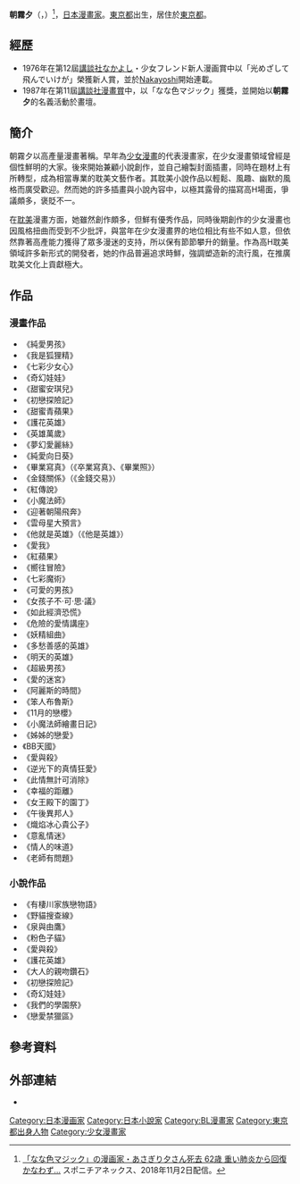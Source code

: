 {{Infobox 漫畫家
| 姓名               = 朝霧夕
| 職業               = [[小說家|小說家]]、[[漫畫家|漫畫家]]
| 圖像               = 
| 圖像大小           = 
| 圖像說明           = 
| 本名               = 高野夕里子
| 日語原文           = 朝霧 夕（あさぎり 夕）
| 英文名             = 
| 假名               = あさぎり ゆう
| 羅馬字             = Asagiri Yū
| 國籍               = {{JPN}}
| 出生日期           = {{birth date|1957|7|21}}
| 出生地點           = {{JPN}}[[東京都|東京都]]
| 逝世日期           = {{death date and age|2018|10|27|1957|7|21}}
| 活躍時期           = 1976年 - 2018年 
| 類型               = 少女漫畫<br />BL漫畫<br />BL小說
| 出道作品           = 
| 代表作品           = 《[[逆光下的真情狂愛|逆光下的真情狂愛]]》
| 獎項               = 
| 簽名               = 
| 官方網站           = {{URL|http://www.asagiriyu.to/}}
| 附註               = 
}}

'''朝霧夕'''（{{lang-ja|あさぎり 夕（朝霧 夕）}}，{{bd|1957年|7月21日|2018年|10月27日|catIdx=Asagiri Yu}}）<ref>[https://www.sponichi.co.jp/entertainment/news/2018/11/02/kiji/20181102s00041000289000c.html 「なな色マジック」の漫画家・あさぎり夕さん死去 62歳 重い肺炎から回復かなわず… ] {{Wayback|url=https://www.sponichi.co.jp/entertainment/news/2018/11/02/kiji/20181102s00041000289000c.html |date=20190830172716 }} スポニチアネックス、2018年11月2日配信。</ref>，[[日本|日本]][[漫畫家|漫畫家]]。[[東京都|東京都]]出生，居住於[[東京都|東京都]]。

==經歷==
*1976年在第12屆[[講談社|講談社]]なかよし・少女フレンド新人漫画賞中以「光めざして飛んでいけが」榮獲新人賞，並於[[Nakayoshi|Nakayoshi]]開始連載。
*1987年在第11屆[[講談社漫畫賞|講談社漫畫賞]]中，以「なな色マジック」獲獎，並開始以'''朝霧夕'''的名義活動於畫壇。

==簡介==
朝霧夕以高產量漫畫著稱。早年為[[少女漫畫|少女漫畫]]的代表漫畫家，在少女漫畫領域曾經是個性鮮明的大家。後來開始兼顧小說創作，並自己繪製封面插畫，同時在題材上有所轉型，成為相當專業的耽美文藝作者。其耽美小說作品以輕鬆、風趣、幽默的風格而廣受歡迎。然而她的許多插畫與小說內容中，以極其露骨的描寫高H場面，爭議頗多，褒貶不一。

在[[耽美|耽美]]漫畫方面，她雖然創作頗多，但鮮有優秀作品，同時後期創作的少女漫畫也因風格扭曲而受到不少批評，與當年在少女漫畫界的地位相比有些不如人意，但依然靠著高產能力獲得了眾多漫迷的支持，所以保有節節攀升的銷量。作為高H耽美領域許多新形式的開發者，她的作品普遍追求時鮮，強調塑造新的流行風，在推廣耽美文化上貢獻極大。

==作品==
===漫畫作品===
*《純愛男孩》
*《我是狐狸精》
*《七彩少女心》
*《奇幻娃娃》
*《甜蜜安琪兒》
*《初戀探險記》
*《甜蜜青蘋果》
*《護花英雄》
*《英雄萬歲》 
*《夢幻愛麗絲》
*《純愛向日葵》
*《畢業寫真》（《卒業寫真》、《畢業照》）
*《金錢關係》（《金錢交易》）
*《紅傳說》
*《小魔法師》
*《迎著朝陽飛奔》
*《雲母星大預言》
*《他就是英雄》（《他是英雄》）
*《愛我》
*《紅蘋果》
*《嚮往冒險》
*《七彩魔術》
*《可愛的男孩》
*《女孩子不·可·思·議》
*《如此經濟恐慌》
*《危險的愛情講座》
*《妖精組曲》
*《多愁善感的英雄》
*《明天的英雄》
*《超級男孩》
*《愛的迷宮》
*《阿麗斯的時間》
*《笨人布魯斯》
*《11月的戀櫻》
*《小魔法師繪畫日記》
*《姊姊的戀愛》
*《BB天國》 
*《愛與殺》
*《逆光下的真情狂愛》
*《此情無計可消除》
*《幸福的距離》
*《女王殿下的園丁》
*《午後異邦人》
*《熾焰冰心貴公子》
*《意亂情迷》
*《情人的味道》
*《老師有問題》

===小說作品===
*《有棲川家族戀物語》
*《野貓搜查線》
*《泉與由鷹》
*《粉色子貓》
*《愛與殺》
*《護花英雄》
*《大人的親吻鑽石》
*《初戀探險記》
*《奇幻娃娃》
*《我們的學園祭》
*《戀愛禁獵區》

==參考資料==
{{reflist}}
==外部連結==
*{{official website|http://www.asagiriyu.to/}}

{{Authority control}}
{{DEFAULTSORT:Asagiri Yū}}
[[Category:日本漫画家|Category:日本漫画家]]
[[Category:日本小說家|Category:日本小說家]]
[[Category:BL漫畫家|Category:BL漫畫家]]
[[Category:東京都出身人物|Category:東京都出身人物]]
[[Category:少女漫畫家|Category:少女漫畫家]]